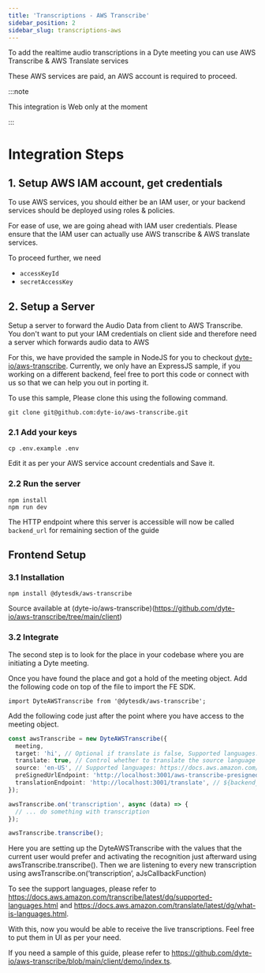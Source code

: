 ```yaml
---
title: 'Transcriptions - AWS Transcribe'
sidebar_position: 2
sidebar_slug: transcriptions-aws
---
```


To add the realtime audio transcriptions in a Dyte meeting you can use AWS Transcribe & AWS Translate services

These AWS services are paid, an AWS account is required to proceed.

:::note

This integration is Web only at the moment

:::

# Integration Steps

## 1. Setup AWS IAM account, get credentials

To use AWS services, you should either be an IAM user, or your backend services should be deployed using roles & policies.

For ease of use, we are going ahead with IAM user credentials. Please ensure that the IAM user can actually use AWS transcribe & AWS translate services.

To proceed further, we need

- `accessKeyId`
- `secretAccessKey`

## 2. Setup a Server

Setup a server to forward the Audio Data from client to AWS Transcribe. You don't want to put your IAM credentials on client side and therefore need a server which forwards audio data to AWS

For this, we have provided the sample in NodeJS for you to checkout [dyte-io/aws-transcribe](https://github.com/dyte-io/aws-transcribe/tree/main/server). Currently, we only have an ExpressJS sample, if you working on a different backend, feel free to port this code or connect with us so that we can help you out in porting it.

To use this sample, Please clone this using the following command.

```
git clone git@github.com:dyte-io/aws-transcribe.git
```

### 2.1 Add your keys

```
cp .env.example .env
```

Edit it as per your AWS service account credentials and Save it.

### 2.2 Run the server

```
npm install
npm run dev
```

The HTTP endpoint where this server is accessible will now be called `backend_url` for remaining section of the guide

## Frontend Setup

### 3.1 Installation

```
npm install @dytesdk/aws-transcribe
```

Source available at (dyte-io/aws-transcribe)(https://github.com/dyte-io/aws-transcribe/tree/main/client)

### 3.2 Integrate

The second step is to look for the place in your codebase where you are initiating a Dyte meeting.

Once you have found the place and got a hold of the meeting object. Add the following code on top of the file to import the FE SDK.

```
import DyteAWSTranscribe from '@dytesdk/aws-transcribe';
```

Add the following code just after the point where you have access to the meeting object.

```ts
const awsTranscribe = new DyteAWSTranscribe({
  meeting,
  target: 'hi', // Optional if translate is false, Supported languages: https://docs.aws.amazon.com/translate/latest/dg/what-is-languages.html
  translate: true, // Control whether to translate the source language to target language or just transcribe
  source: 'en-US', // Supported languages: https://docs.aws.amazon.com/translate/latest/dg/what-is-languages.html
  preSignedUrlEndpoint: 'http://localhost:3001/aws-transcribe-presigned-url',
  translationEndpoint: 'http://localhost:3001/translate', // ${backend_url}/translate. backend_url is from step 2.4
});

awsTranscribe.on('transcription', async (data) => {
  // ... do something with transcription
});

awsTranscribe.transcribe();
```

Here you are setting up the DyteAWSTranscribe with the values that the current user would prefer and activating the recognition just afterward using awsTranscribe.transcribe(). Then we are listening to every new transcription using awsTranscribe.on(’transcription’, aJsCallbackFunction)

To see the support languages, please refer to https://docs.aws.amazon.com/transcribe/latest/dg/supported-languages.html and https://docs.aws.amazon.com/translate/latest/dg/what-is-languages.html.

With this, now you would be able to receive the live transcriptions. Feel free to put them in UI as per your need.

If you need a sample of this guide, please refer to https://github.com/dyte-io/aws-transcribe/blob/main/client/demo/index.ts.
